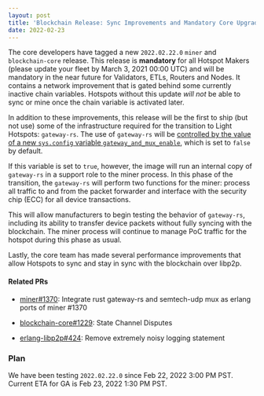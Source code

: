 ```yaml
---
layout: post
title: 'Blockchain Release: Sync Improvements and Mandatory Core Upgrade'
date: 2022-02-23
---
```


The core developers have tagged a new `2022.02.22.0` `miner` and `blockchain-core` release. This
release is **mandatory** for all Hotspot Makers (please update your fleet by March 3, 2021 00:00
UTC) and will be mandatory in the near future for Validators, ETLs, Routers and Nodes. It contains a
network improvement that is gated behind some currently inactive chain variables. Hotspots without
this update _will not_ be able to sync or mine once the chain variable is activated later.

<!--truncate-->

In addition to these improvements, this release will be the first to ship (but not use) some of the
infrastructure required for the transition to Light Hotspots: `gateway-rs`. The use of `gateway-rs`
will be
[controlled by the value of a new `sys.config` variable `gateway_and_mux_enable`](https://github.com/helium/miner/pull/1370),
which is set to `false` by default.

If this variable is set to `true`, however, the image will run an internal copy of `gateway-rs` in a
support role to the miner process. In this phase of the transition, the `gateway-rs` will perform
two functions for the miner: process all traffic to and from the packet forwarder and interface with
the security chip (ECC) for all device transactions.

This will allow manufacturers to begin testing the behavior of `gateway-rs`, including its ability
to transfer device packets without fully syncing with the blockchain. The miner process will
continue to manage PoC traffic for the hotspot during this phase as usual.

Lastly, the core team has made several performance improvements that allow Hotspots to sync and stay
in sync with the blockchain over libp2p.

#### Related PRs

- [miner#1370](https://github.com/helium/miner/pull/1370): Integrate rust gateway-rs and semtech-udp
  mux as erlang ports of miner #1370

- [blockchain-core#1229](https://github.com/helium/blockchain-core/pull/1229): State Channel
  Disputes

- [erlang-libp2p#424](https://github.com/helium/erlang-libp2p/pull/424): Remove extremely noisy
  logging statement

### Plan

We have been testing `2022.02.22.0` since Feb 22, 2022 3:00 PM PST. Current ETA for GA is Feb 23,
2022 1:30 PM PST.
